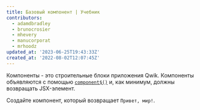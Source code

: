 ```yaml
---
title: Базовый компонент | Учебник
contributors:
  - adamdbradley
  - brunocrosier
  - mhevery
  - manucorporat
  - mrhoodz
updated_at: '2023-06-25T19:43:33Z'
created_at: '2022-08-02T12:07:45Z'
---
```


Компоненты - это строительные блоки приложения Qwik. Компоненты объявляются с помощью [`component$()`](/docs/(qwik)/components/overview/index.mdx#component) и, как минимум, должны возвращать JSX-элемент.

Создайте компонент, который возвращает `Привет, мир!`.
